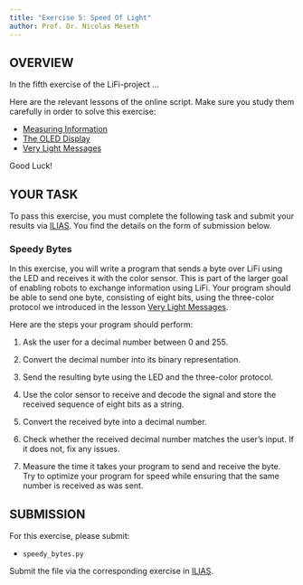 ```yaml
---
title: "Exercise 5: Speed Of Light"
author: Prof. Dr. Nicolas Meseth
---
```


## OVERVIEW

In the fifth exercise of the LiFi-project ...

Here are the relevant lessons of the online script. Make sure you study them carefully in order to solve this exercise:

-   [Measuring Information](https://lifi.datalit.de/lifi-project-part-1/speed-of-light/measuring-information)
-   [The OLED Display](https://lifi.datalit.de/lifi-project-part-1/speed-of-light/the-oled-display)
-   [Very Light Messages](https://lifi.datalit.de/lifi-project-part-1/speed-of-light/very-light-messages)

Good Luck!

## YOUR TASK

To pass this exercise, you must complete the following task and submit your results via [ILIAS](https://lms.hs-osnabrueck.de). You find the details on the form of submission below.

### Speedy Bytes

In this exercise, you will write a program that sends a byte over LiFi using the LED and receives it with the color sensor. This is part of the larger goal of enabling robots to exchange information using LiFi. Your program should be able to send one byte, consisting of eight bits, using the three-color protocol we introduced in the lesson [Very Light Messages](https://lifi.datalit.de/lifi-project-part-1/speed-of-light/very-light-messages).

Here are the steps your program should perform:

1.  Ask the user for a decimal number between 0 and 255.

2.  Convert the decimal number into its binary representation.

3.  Send the resulting byte using the LED and the three-color protocol.

4.  Use the color sensor to receive and decode the signal and store the received sequence of eight bits as a string.

5.  Convert the received byte into a decimal number.

6.  Check whether the received decimal number matches the user's input. If it does not, fix any issues.

7.  Measure the time it takes your program to send and receive the byte. Try to optimize your program for speed while ensuring that the same number is received as was sent.

## SUBMISSION

For this exercise, please submit:

-   `speedy_bytes.py`

Submit the file via the corresponding exercise in [ILIAS](https://lms.hs-osnabrueck.de).
